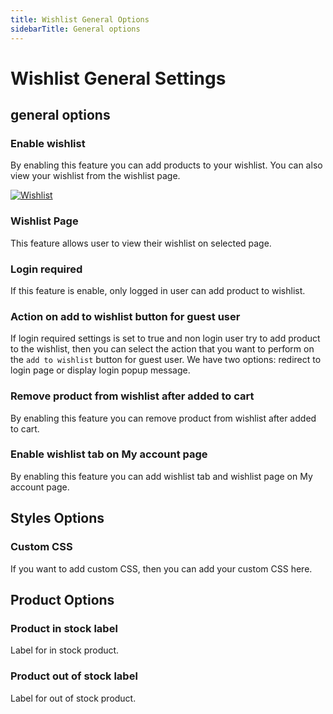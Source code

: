 ```yaml
---
title: Wishlist General Options
sidebarTitle: General options
---
```


# Wishlist General Settings

## general options


### Enable wishlist

By enabling this feature you can add products to your wishlist. You can also view your wishlist from the wishlist page.

[![Wishlist](/products/wishlist/wishlist.png)](/products/wishlist/wishlist.png)


### Wishlist Page

This feature allows user to view their wishlist on selected page.


### Login required

If this feature is enable, only logged in user can add product to wishlist.

### Action on add to wishlist button for guest user

If login required settings is set to true and non login user try to add product to the wishlist, then you can select the action that you want to perform on the `add to wishlist` button for guest user. We have two options: redirect to login page or display login popup message.


### Remove product from wishlist after added to cart

By enabling this feature you can remove product from wishlist after added to cart.

### Enable wishlist tab on My account page

By enabling this feature you can add wishlist tab and wishlist page on My account page.


## Styles Options

### Custom CSS

If you want to add custom CSS, then you can add your custom CSS here.



## Product Options

### Product in stock label

Label for in stock product.

### Product out of stock label

Label for out of  stock product.
